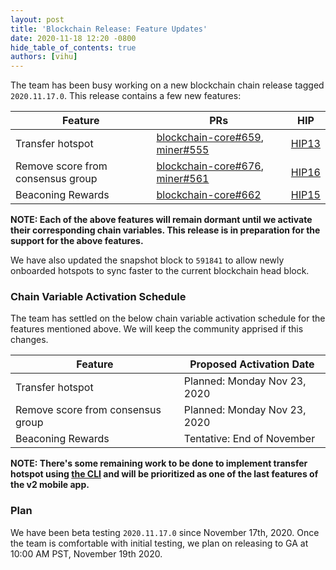 ```yaml
---
layout: post
title: 'Blockchain Release: Feature Updates'
date: 2020-11-18 12:20 -0800
hide_table_of_contents: true
authors: [vihu]
---
```


The team has been busy working on a new blockchain chain release tagged `2020.11.17.0`. This release
contains a few new features:

<!--truncate-->

| Feature                           | PRs                                                                                                                              | HIP                                                                                        |
| --------------------------------- | -------------------------------------------------------------------------------------------------------------------------------- | ------------------------------------------------------------------------------------------ |
| Transfer hotspot                  | [blockchain-core#659](https://github.com/helium/blockchain-core/pull/659), [miner#555](https://github.com/helium/miner/pull/555) | [HIP13](https://github.com/helium/HIP/blob/master/0013-transfer-hotspot.md)                |
| Remove score from consensus group | [blockchain-core#676](https://github.com/helium/blockchain-core/pull/676), [miner#561](https://github.com/helium/miner/pull/561) | [HIP16](https://github.com/helium/HIP/blob/master/0016-random-consensus-group-election.md) |
| Beaconing Rewards                 | [blockchain-core#662](https://github.com/helium/blockchain-core/pull/662)                                                        | [HIP15](https://github.com/helium/HIP/blob/master/0015-beaconing-rewards.md)               |

**NOTE: Each of the above features will remain dormant until we activate their corresponding chain
variables. This release is in preparation for the support for the above features.**

We have also updated the snapshot block to `591841` to allow newly onboarded hotspots to sync faster
to the current blockchain head block.

### Chain Variable Activation Schedule

The team has settled on the below chain variable activation schedule for the features mentioned
above. We will keep the community apprised if this changes.

| Feature                           | Proposed Activation Date     |
| --------------------------------- | ---------------------------- |
| Transfer hotspot                  | Planned: Monday Nov 23, 2020 |
| Remove score from consensus group | Planned: Monday Nov 23, 2020 |
| Beaconing Rewards                 | Tentative: End of November   |

**NOTE: There's some remaining work to be done to implement transfer hotspot using
[the CLI](https://github.com/helium/helium-wallet-rs/issues/60) and will be prioritized as one of
the last features of the v2 mobile app.**

### Plan

We have been beta testing `2020.11.17.0` since November 17th, 2020. Once the team is comfortable
with initial testing, we plan on releasing to GA at 10:00 AM PST, November 19th 2020.
